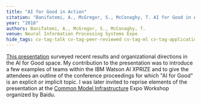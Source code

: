```yaml
---
title: "AI for Good in Action"
citation: "Banifatemi, A., McGregor, S., McConaghy, T. AI for Good in Action. Montreal, Quebec."
year: "2018"
authors: Banifatemi, A., McGregor, S., McConaghy, T.
venue: Neural Information Processing Systems Expo
hide_tags: cv-tag-talk cv-tag-peer-reviewed cv-tag-ml cv-tag-application cv-tag-compsust cv-tag-conference cv-tag-ethics
---
```

[This presentation](https://nips.cc/Expo/Conferences/2018/Schedule?talk_id=26) surveyed recent results and organizational directions in the AI for Good space. My contribution to the presentation was to introduce a few examples of teams within the IBM Watson AI XPRIZE and to give the attendees an outline of the conference proceedings for which \"AI for Good\" is an explicit or implicit topic. I was later invited to reprise elements of the presentation at the [Common Model Infrastructure](https://nips.cc/Expo/Conferences/2018/Schedule?workshop_id=4) Expo Workshop organized by Baidu.
